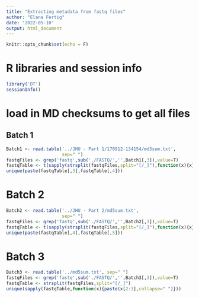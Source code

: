 ```yaml
---
title: "Extracting metadata from fastq files"
author: "Elana Fertig"
date: '2022-05-10'
output: html_document
---
```


```r
knitr::opts_chunk$set(echo = F)
```

# R libraries and session info

```r
library('DT')
sessionInfo()
```

# load in MD checksums to get all files

## Batch 1

```r
Batch1 <- read.table('../JHU - Part 1/170912-134154/md5sum.txt',
                     sep=" ")
fastqFiles <- grep('fastq',sub('./FASTQ/','',Batch1[,3]),value=T)
fastqTable <- t(sapply(strsplit(fastqFiles,split="[/_]"),function(x){x}))
unique(paste(fastqTable[,3],fastqTable[,4]))
```

# Batch 2

```r
Batch2 <- read.table('../JHU - Part 2/md5sum.txt',
                     sep=" ")
fastqFiles <- grep('fastq',sub('./FASTQ/','',Batch2[,3]),value=T)
fastqTable <- t(sapply(strsplit(fastqFiles,split="[/_]"),function(x){x}))
unique(paste(fastqTable[,4],fastqTable[,5]))
```
# Batch 3 

```r
Batch3 <- read.table('../md5sum.txt', sep=" ")
fastqFiles <- grep('fastq',sub('./FASTQ/','',Batch3[,3]),value=T)
fastqTable <- strsplit(fastqFiles,split="[/_]")
unique(sapply(fastqTable,function(x){paste(x[2:3],collapse=" ")}))
```

